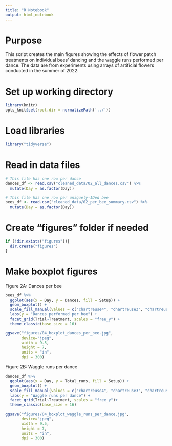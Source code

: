 ```yaml
---
title: "R Notebook"
output: html_notebook
---
```


# Purpose

This script creates the main figures showing the effects of flower patch treatments on individual bees' dancing and the waggle runs performed per dance. The data are from experiments using arrays of artificial flowers conducted in the summer of 2022.


# Set up working directory

```r
library(knitr) 
opts_knit$set(root.dir = normalizePath('../'))
```


# Load libraries

```r
library("tidyverse")
```


# Read in data files

```r
# This file has one row per dance
dances_df <- read.csv("cleaned_data/02_all_dances.csv") %>%
  mutate(Day = as.factor(Day))

# This file has one row per uniquely-IDed bee
bees_df <- read.csv("cleaned_data/02_per_bee_summary.csv") %>%
  mutate(Day = as.factor(Day))

```


# Create "figures" folder if needed

```r
if (!dir.exists("figures")){
  dir.create("figures")
}
```


# Make boxplot figures

Figure 2A: Dances per bee

```r
bees_df %>%
  ggplot(aes(x = Day, y = Dances, fill = Setup)) +
  geom_boxplot() +
  scale_fill_manual(values = c("chartreuse4", "chartreuse3", "chartreuse")) +
  labs(y = "Dances performed per bee") +
  facet_grid(Trial~Treatment, scales = "free_y") +
  theme_classic(base_size = 16)

ggsave("figures/04_boxplot_dances_per_bee.jpg", 
       device="jpeg",
       width = 9.5,
       height = 7,
       units = "in",
       dpi = 300)
```

Figure 2B: Waggle runs per dance

```r
dances_df %>%
  ggplot(aes(x = Day, y = Total_runs, fill = Setup)) +
  geom_boxplot() +
  scale_fill_manual(values = c("chartreuse4", "chartreuse3", "chartreuse")) +
  labs(y = "Waggle runs per dance") +
  facet_grid(Trial~Treatment, scales = "free_y")+
  theme_classic(base_size = 16)

ggsave("figures/04_boxplot_waggle_runs_per_dance.jpg", 
       device="jpeg",
       width = 9.5,
       height = 7,
       units = "in",
       dpi = 300)
```
